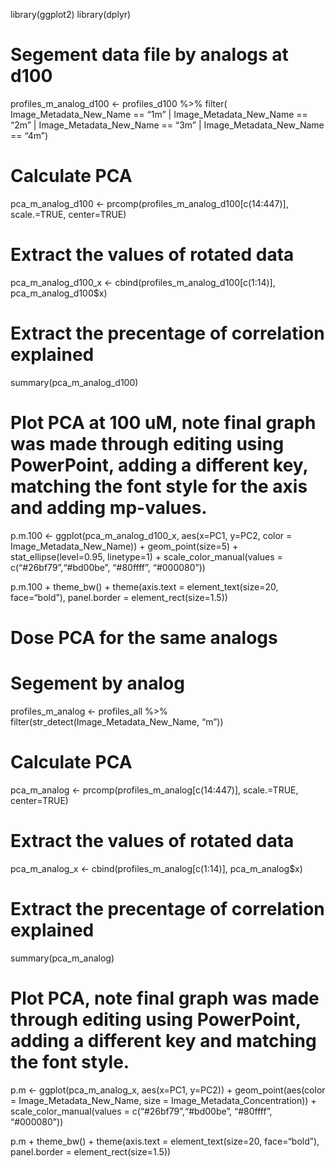 library(ggplot2)
library(dplyr)

# Segement data file by analogs at d100

profiles_m_analog_d100 <- profiles_d100 %>% filter(
   Image_Metadata_New_Name == "1m" | Image_Metadata_New_Name == "2m" | Image_Metadata_New_Name == "3m" | Image_Metadata_New_Name == "4m")

# Calculate PCA 

pca_m_analog_d100 <- prcomp(profiles_m_analog_d100[c(14:447)], scale.=TRUE, center=TRUE)

# Extract the values of rotated data 

pca_m_analog_d100_x <- cbind(profiles_m_analog_d100[c(1:14)], pca_m_analog_d100$x)

# Extract the precentage of correlation explained 

summary(pca_m_analog_d100)

# Plot PCA at 100 uM, note final graph was made through editing using PowerPoint, adding a different key, matching the font style for the axis and adding mp-values.

p.m.100 <- ggplot(pca_m_analog_d100_x, aes(x=PC1, y=PC2, color = Image_Metadata_New_Name))
                  + geom_point(size=5) 
                  + stat_ellipse(level=0.95, linetype=1) 
                  + scale_color_manual(values = c("#26bf79","#bd00be", "#80ffff", "#000080"))

p.m.100 + theme_bw() + theme(axis.text = element_text(size=20, face="bold"), panel.border = element_rect(size=1.5))

# Dose PCA for the same analogs 
# Segement by analog 

profiles_m_analog <- profiles_all %>% filter(str_detect(Image_Metadata_New_Name, "m"))
 
# Calculate PCA 

pca_m_analog <- prcomp(profiles_m_analog[c(14:447)], scale.=TRUE, center=TRUE)

# Extract the values of rotated data 

pca_m_analog_x <- cbind(profiles_m_analog[c(1:14)], pca_m_analog$x)

# Extract the precentage of correlation explained 

summary(pca_m_analog)

# Plot PCA, note final graph was made through editing using PowerPoint, adding a different key and matching the font style.

p.m <- ggplot(pca_m_analog_x, aes(x=PC1, y=PC2)) 
         + geom_point(aes(color = Image_Metadata_New_Name, size = Image_Metadata_Concentration)) 
         + scale_color_manual(values = c("#26bf79","#bd00be", "#80ffff", "#000080"))

p.m + theme_bw() + theme(axis.text = element_text(size=20, face="bold"), panel.border = element_rect(size=1.5))




